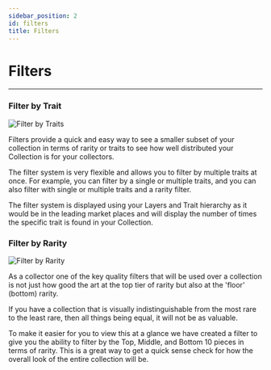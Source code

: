 ```yaml
---
sidebar_position: 2
id: filters
title: Filters
---
```


# Filters

---

### Filter by Trait

![Filter by Traits](../../static/img/preview-filter-traits.png)

Filters provide a quick and easy way to see a smaller subset of your collection in terms of rarity or traits to see how well distributed your Collection is for your collectors.

The filter system is very flexible and allows you to filter by multiple traits at once. For example, you can filter by a single or multiple traits, and you can also filter with single or multiple traits and a rarity filter.

The filter system is displayed using your Layers and Trait hierarchy as it would be in the leading market places and will display the number of times the specific trait is found in your Collection.

### Filter by Rarity

![Filter by Rarity](../../static/img/preview-filter-rarity.png)

As a collector one of the key quality filters that will be used over a collection is not just how good the art at the top tier of rarity but also at the 'floor' (bottom) rarity.

If you have a collection that is visually indistinguishable from the most rare to the least rare, then all things being equal, it will not be as valuable.

To make it easier for you to view this at a glance we have created a filter to give you the ability to filter by the Top, Middle, and Bottom 10 pieces in terms of rarity. This is a great way to get a quick sense check for how the overall look of the entire collection will be.
